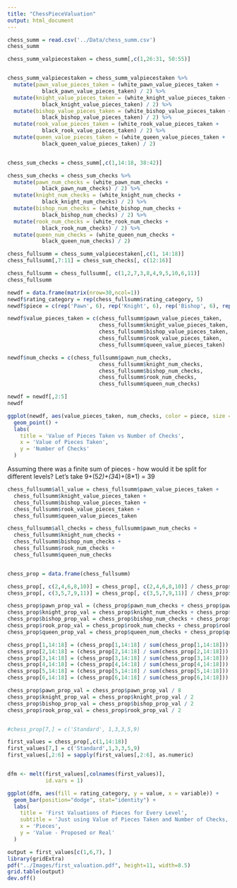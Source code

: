 ```yaml
---
title: "ChessPieceValuation"
output: html_document
---
```


```r
chess_summ = read.csv('../Data/chess_summ.csv')
chess_summ
```

```r
chess_summ_valpiecestaken = chess_summ[,c(1,26:31, 50:55)]


chess_summ_valpiecestaken = chess_summ_valpiecestaken %>%
  mutate(pawn_value_pieces_taken = (white_pawn_value_pieces_taken +
           black_pawn_value_pieces_taken) / 2) %>%
  mutate(knight_value_pieces_taken = (white_knight_value_pieces_taken +
           black_knight_value_pieces_taken) / 2) %>%
  mutate(bishop_value_pieces_taken = (white_bishop_value_pieces_taken +
           black_bishop_value_pieces_taken) / 2) %>%
  mutate(rook_value_pieces_taken = (white_rook_value_pieces_taken +
           black_rook_value_pieces_taken) / 2) %>%
  mutate(queen_value_pieces_taken = (white_queen_value_pieces_taken +
           black_queen_value_pieces_taken) / 2)


chess_sum_checks = chess_summ[,c(1,14:18, 38:42)] 

chess_sum_checks = chess_sum_checks %>%
  mutate(pawn_num_checks = (white_pawn_num_checks +
           black_pawn_num_checks) / 2) %>%
  mutate(knight_num_checks = (white_knight_num_checks +
           black_knight_num_checks) / 2) %>%
  mutate(bishop_num_checks = (white_bishop_num_checks +
           black_bishop_num_checks) / 2) %>%
  mutate(rook_num_checks = (white_rook_num_checks +
           black_rook_num_checks) / 2) %>%
  mutate(queen_num_checks = (white_queen_num_checks +
           black_queen_num_checks) / 2)
```

```r
chess_fullsumm = chess_summ_valpiecestaken[,c(1, 14:18)]
chess_fullsumm[,7:11] = chess_sum_checks[, c(12:16)]

chess_fullsumm = chess_fullsumm[, c(1,2,7,3,8,4,9,5,10,6,11)]
chess_fullsumm
```

```r
newdf = data.frame(matrix(nrow=30,ncol=1))
newdf$rating_category = rep(chess_fullsumm$rating_category, 5)
newdf$piece = c(rep('Pawn', 6), rep('Knight', 6), rep('Bishop', 6), rep('Rook', 6), rep('Queen', 6))

newdf$value_pieces_taken = c(chess_fullsumm$pawn_value_pieces_taken,
                             chess_fullsumm$knight_value_pieces_taken,
                             chess_fullsumm$bishop_value_pieces_taken,
                             chess_fullsumm$rook_value_pieces_taken,
                             chess_fullsumm$queen_value_pieces_taken)

newdf$num_checks = c(chess_fullsumm$pawn_num_checks,
                             chess_fullsumm$knight_num_checks,
                             chess_fullsumm$bishop_num_checks,
                             chess_fullsumm$rook_num_checks,
                             chess_fullsumm$queen_num_checks)

newdf = newdf[,2:5]
newdf
```

```r
ggplot(newdf, aes(value_pieces_taken, num_checks, color = piece, size = rating_category)) + 
  geom_point() + 
  labs(
    title = 'Value of Pieces Taken vs Number of Checks',
    x = 'Value of Pieces Taken',
    y = 'Number of Checks'
  )
```

Assuming there was a finite sum of pieces - how would it be split for different levels?
Let's take 9+(5*2)+(3*4)+(8*1) = 39

```r
chess_fullsumm$all_value = chess_fullsumm$pawn_value_pieces_taken +
  chess_fullsumm$knight_value_pieces_taken +
  chess_fullsumm$bishop_value_pieces_taken + 
  chess_fullsumm$rook_value_pieces_taken + 
  chess_fullsumm$queen_value_pieces_taken

chess_fullsumm$all_checks = chess_fullsumm$pawn_num_checks +
  chess_fullsumm$knight_num_checks +
  chess_fullsumm$bishop_num_checks + 
  chess_fullsumm$rook_num_checks + 
  chess_fullsumm$queen_num_checks


chess_prop = data.frame(chess_fullsumm)

chess_prop[, c(2,4,6,8,10)] = chess_prop[, c(2,4,6,8,10)] / chess_prop$all_value
chess_prop[, c(3,5,7,9,11)] = chess_prop[, c(3,5,7,9,11)] / chess_prop$all_checks

chess_prop$pawn_prop_val = (chess_prop$pawn_num_checks + chess_prop$pawn_value_pieces_taken)
chess_prop$knight_prop_val = chess_prop$knight_num_checks + chess_prop$knight_value_pieces_taken
chess_prop$bishop_prop_val = chess_prop$bishop_num_checks + chess_prop$bishop_value_pieces_taken
chess_prop$rook_prop_val = chess_prop$rook_num_checks + chess_prop$rook_value_pieces_taken
chess_prop$queen_prop_val = chess_prop$queen_num_checks + chess_prop$queen_value_pieces_taken

chess_prop[1,14:18] = (chess_prop[1,14:18] / sum(chess_prop[1,14:18])) * 39
chess_prop[2,14:18] = (chess_prop[2,14:18] / sum(chess_prop[2,14:18])) * 39
chess_prop[3,14:18] = (chess_prop[3,14:18] / sum(chess_prop[3,14:18])) * 39
chess_prop[4,14:18] = (chess_prop[4,14:18] / sum(chess_prop[4,14:18])) * 39
chess_prop[5,14:18] = (chess_prop[5,14:18] / sum(chess_prop[5,14:18])) * 39
chess_prop[6,14:18] = (chess_prop[6,14:18] / sum(chess_prop[6,14:18])) * 39

chess_prop$pawn_prop_val = chess_prop$pawn_prop_val / 8
chess_prop$knight_prop_val = chess_prop$knight_prop_val / 2
chess_prop$bishop_prop_val = chess_prop$bishop_prop_val / 2
chess_prop$rook_prop_val = chess_prop$rook_prop_val / 2


#chess_prop[7,] = c('Standard', 1,3,3,5,9)
```

```r
first_values = chess_prop[,c(1,14:18)]
first_values[7,] = c('Standard',1,3,3,5,9)
first_values[,2:6] = sapply(first_values[,2:6], as.numeric)


dfm <- melt(first_values[,colnames(first_values)],
            id.vars = 1)

ggplot(dfm, aes(fill = rating_category, y = value, x = variable)) + 
  geom_bar(position="dodge", stat="identity") + 
  labs(
    title = 'First Valuations of Pieces for Every Level',
    subtitle = 'Just using Value of Pieces Taken and Number of Checks, both proportional',
    x = 'Pieces',
    y = 'Value - Proposed or Real'
  )

```

```r
output = first_values[c(1,6,7), ]
library(gridExtra)
pdf("../Images/first_valuation.pdf", height=11, width=8.5)
grid.table(output)
dev.off()
```

